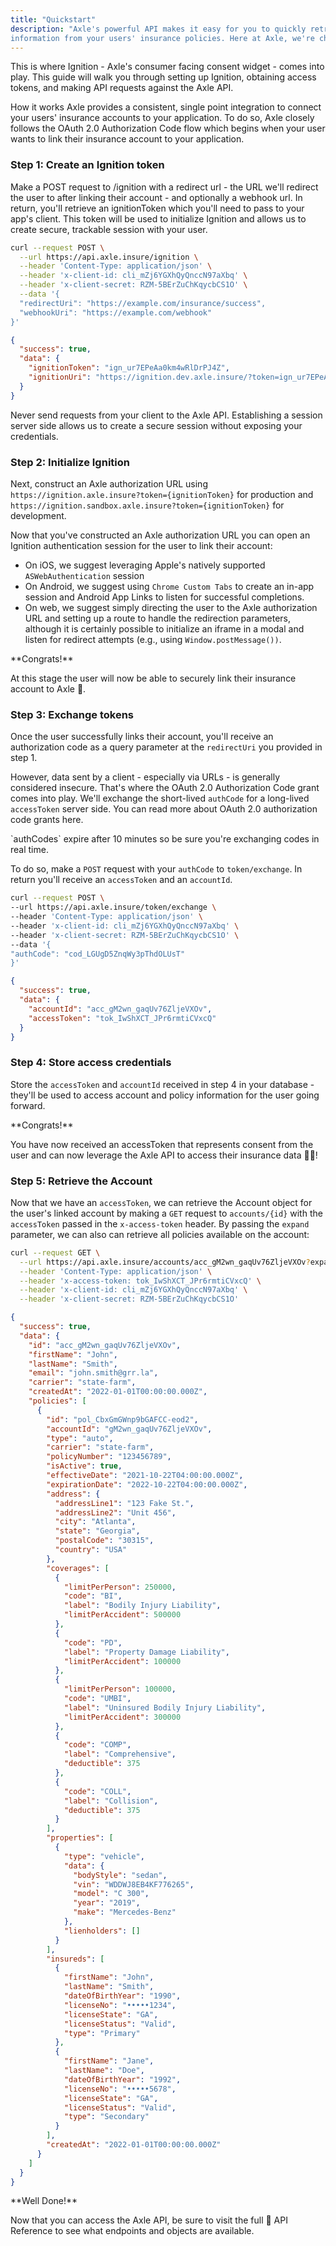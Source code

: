 ```yaml
---
title: "Quickstart"
description: "Axle's powerful API makes it easy for you to quickly retrieve detailed
information from your users' insurance policies. Here at Axle, we're champions for consumer data control and privacy, so you'll need to gain consent from the user to access their information."
---
```


This is where Ignition - Axle's consumer facing consent widget - comes into
play. This guide will walk you through setting up Ignition, obtaining access
tokens, and making API requests against the Axle API.

How it works Axle provides a consistent, single point integration to connect
your users' insurance accounts to your application. To do so, Axle closely
follows the OAuth 2.0 Authorization Code flow which begins when your user wants
to link their insurance account to your application.

### Step 1: Create an Ignition token

Make a POST request to /ignition with a
redirect url - the URL we'll redirect the user to after linking their account -
and optionally a webhook url. In return, you'll retrieve an ignitionToken which
you'll need to pass to your app's client. This token will be used to initialize
Ignition and allows us to create secure, trackable session with your user.

```bash Request Sample: cURL
curl --request POST \
  --url https://api.axle.insure/ignition \
  --header 'Content-Type: application/json' \
  --header 'x-client-id: cli_mZj6YGXhQyQnccN97aXbq' \
  --header 'x-client-secret: RZM-5BErZuChKqycbCS1O' \
  --data '{
  "redirectUri": "https://example.com/insurance/success",
  "webhookUri": "https://example.com/webhook"
}'
```

```json Response Example
{
  "success": true,
  "data": {
    "ignitionToken": "ign_ur7EPeAa0km4wRlDrPJ4Z",
    "ignitionUri": "https://ignition.dev.axle.insure/?token=ign_ur7EPeAa0km4wRlDrPJ4Z"
  }
}
```

<Warning>
  Never send requests from your client to the Axle API. Establishing a session
  server side allows us to create a secure session without exposing your
  credentials.
</Warning>

### Step 2: Initialize Ignition

Next, construct an Axle authorization URL using
`https://ignition.axle.insure?token={ignitionToken}` for production and
`https://ignition.sandbox.axle.insure?token={ignitionToken}` for development.

Now that you've constructed an Axle authorization URL you can open an Ignition
authentication session for the user to link their account:

- On iOS, we suggest leveraging Apple's natively supported `ASWebAuthentication`
  session
- On Android, we suggest using `Chrome Custom Tabs` to create an in-app session
  and Android App Links to listen for successful completions.
- On web, we suggest simply directing the user to the Axle authorization URL and
  setting up a route to handle the redirection parameters, although it is
  certainly possible to initialize an iframe in a modal and listen for redirect
  attempts (e.g., using `Window.postMessage())`.

<Check>
**Congrats!**

At this stage the user will now be able to securely link their insurance account
to Axle 🎉.

</Check>

### Step 3: Exchange tokens

Once the user successfully links their account, you'll receive an authorization
code as a query parameter at the `redirectUri` you provided in step 1.

However, data sent by a client - especially via URLs - is generally considered
insecure. That's where the OAuth 2.0 Authorization Code grant comes into play.
We'll exchange the short-lived `authCode` for a long-lived `accessToken` server
side. You can read more about OAuth 2.0 authorization code grants here.

<Note>
  `authCodes` expire after 10 minutes so be sure you're exchanging codes in real
  time.
</Note>

To do so, make a `POST` request with your `authCode` to `token/exchange`. In
return you'll receive an `accessToken` and an `accountId`.

```bash Request Sample: cURL
curl --request POST \
--url https://api.axle.insure/token/exchange \
--header 'Content-Type: application/json' \
--header 'x-client-id: cli_mZj6YGXhQyQnccN97aXbq' \
--header 'x-client-secret: RZM-5BErZuChKqycbCS1O' \
--data '{
"authCode": "cod_LGUgD5ZnqWy3pThdOLUsT"
}'
```

```json Response Example
{
  "success": true,
  "data": {
    "accountId": "acc_gM2wn_gaqUv76ZljeVXOv",
    "accessToken": "tok_IwShXCT_JPr6rmtiCVxcQ"
  }
}
```

### Step 4: Store access credentials

Store the `accessToken` and `accountId` received in step 4 in your database -
they'll be used to access account and policy information for the user going
forward.

<Check>
**Congrats!**

You have now received an accessToken that represents consent from the user and
can now leverage the Axle API to access their insurance data 🎉🎉!

</Check>

### Step 5: Retrieve the Account

Now that we have an `accessToken`, we can retrieve the Account object for the
user's linked account by making a `GET` request to `accounts/{id}` with
the `accessToken` passed in the `x-access-token` header. By passing the `expand` parameter, we can also can retrieve all policies available on the account:

```bash Request Sample: cURL
curl --request GET \
  --url https://api.axle.insure/accounts/acc_gM2wn_gaqUv76ZljeVXOv?expand=true \
  --header 'Content-Type: application/json' \
  --header 'x-access-token: tok_IwShXCT_JPr6rmtiCVxcQ' \
  --header 'x-client-id: cli_mZj6YGXhQyQnccN97aXbq' \
  --header 'x-client-secret: RZM-5BErZuChKqycbCS1O'
```

```json Response Example
{
  "success": true,
  "data": {
    "id": "acc_gM2wn_gaqUv76ZljeVXOv",
    "firstName": "John",
    "lastName": "Smith",
    "email": "john.smith@grr.la",
    "carrier": "state-farm",
    "createdAt": "2022-01-01T00:00:00.000Z",
    "policies": [
      {
        "id": "pol_CbxGmGWnp9bGAFCC-eod2",
        "accountId": "gM2wn_gaqUv76ZljeVXOv",
        "type": "auto",
        "carrier": "state-farm",
        "policyNumber": "123456789",
        "isActive": true,
        "effectiveDate": "2021-10-22T04:00:00.000Z",
        "expirationDate": "2022-10-22T04:00:00.000Z",
        "address": {
          "addressLine1": "123 Fake St.",
          "addressLine2": "Unit 456",
          "city": "Atlanta",
          "state": "Georgia",
          "postalCode": "30315",
          "country": "USA"
        },
        "coverages": [
          {
            "limitPerPerson": 250000,
            "code": "BI",
            "label": "Bodily Injury Liability",
            "limitPerAccident": 500000
          },
          {
            "code": "PD",
            "label": "Property Damage Liability",
            "limitPerAccident": 100000
          },
          {
            "limitPerPerson": 100000,
            "code": "UMBI",
            "label": "Uninsured Bodily Injury Liability",
            "limitPerAccident": 300000
          },
          {
            "code": "COMP",
            "label": "Comprehensive",
            "deductible": 375
          },
          {
            "code": "COLL",
            "label": "Collision",
            "deductible": 375
          }
        ],
        "properties": [
          {
            "type": "vehicle",
            "data": {
              "bodyStyle": "sedan",
              "vin": "WDDWJ8EB4KF776265",
              "model": "C 300",
              "year": "2019",
              "make": "Mercedes-Benz"
            },
            "lienholders": []
          }
        ],
        "insureds": [
          {
            "firstName": "John",
            "lastName": "Smith",
            "dateOfBirthYear": "1990",
            "licenseNo": "•••••1234",
            "licenseState": "GA",
            "licenseStatus": "Valid",
            "type": "Primary"
          },
          {
            "firstName": "Jane",
            "lastName": "Doe",
            "dateOfBirthYear": "1992",
            "licenseNo": "•••••5678",
            "licenseState": "GA",
            "licenseStatus": "Valid",
            "type": "Secondary"
          }
        ],
        "createdAt": "2022-01-01T00:00:00.000Z"
      }
    ]
  }
}
```

<Check>
**Well Done!**

Now that you can access the Axle API, be sure to visit the full 📖 API Reference
to see what endpoints and objects are available.

</Check>
